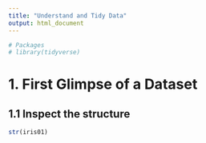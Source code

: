 ```yaml
---
title: "Understand and Tidy Data"
output: html_document
---
```

```r
# Packages
# library(tidyverse)
```


# 1. First Glimpse of a Dataset
## 1.1 Inspect the structure

```r
str(iris01)
```
